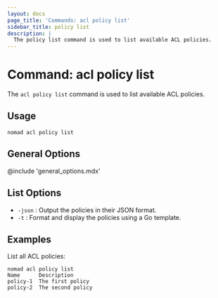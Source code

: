 ```yaml
---
layout: docs
page_title: 'Commands: acl policy list'
sidebar_title: policy list
description: |
  The policy list command is used to list available ACL policies.
---
```


# Command: acl policy list

The `acl policy list` command is used to list available ACL policies.

## Usage

```plaintext
nomad acl policy list
```

## General Options

@include 'general_options.mdx'

## List Options

- `-json` : Output the policies in their JSON format.
- `-t` : Format and display the policies using a Go template.

## Examples

List all ACL policies:

```shell-session
nomad acl policy list
Name      Description
policy-1  The first policy
policy-2  The second policy
```
